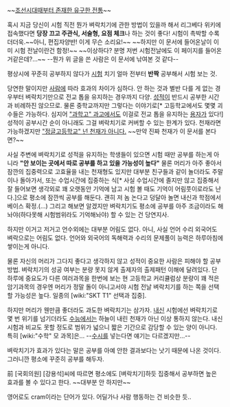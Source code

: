 ~~[http://www.typemoon.net/freeboard/1098618 조선시대때부터 존재한 유구한 전통]~~

혹시 지금 당신이 시험 직전 뭔가 벼락치기에 관한 방법이 있을까 해서 리그베다 위키에 접속했다면 '''당장 끄고 주관식, 서술형, 요점 체크'''나 하는 것이 좋다! 시험이 촉박할 수록 더더욱.~~아니, 편집자양반! 이게 무슨 소리요!~~
~~하지만 이 문서에 들어온날이 이미 시험 전날이란건 함정!~~
~~이상하다? 분명 저번 시험전날에도 이 페이지를 들어온거같은데?...~~ --뭔가 위 글을 쓴 사람은 이 문서에 낚여본 것 같다--

평상시에 꾸준히 공부하지 않다가 [[시험]] 치기 얼마 전부터 '''반짝''' 공부해서 시험 보는 것.

당연한 말이지만 [[사람]]에 따라 효과의 차이가 심하다. 안 하는 것과 별반 다를 게 없는 경우부터 벼락치기만으로 전교 톱을 유지하는 경우까지 다양. [[성적]]이 반드시 공부한 시간과 비례하진 않으므로. 물론 중학교까지만 그렇다는 이야기로[* 고등학교에서도 몇몇 괴수들은 가능하다. 심지어 [["과학고" 과고]]에서도 이걸로 전교 톱을 유지하는 [[용자]]가 있다!] 성적이 공부시간 순이 아니래도 그걸 벼락치기로 커버할 수 있는 한계가 있다. 천재라면 가능하겠지만 [["정글고등학교" 넌 천재가 아니다.]] ~~만약 진짜 천재가 이 문서를 본다면?~~

사실 주변에 벼락치기로 성적을 유지하는 학생들이 있으면 시험 때만 공부를 하는게 아니라 '''"안 보이는 곳에서 따로 공부를 하고 있을 가능성이 높다"''' 물론 머리가 아주 좋아서 잠깐의 집중력으로 고효율을 내는 천재형도 있지만 대부분 친구들과 같이 놀더라도 주말이나 돌아가서, 또는 수업시간에 집중하는 식[* 사실 수업시간에 졸지만 않고 집중해서 잘 들어보면 생각외로 꽤 오랫동안 기억에 남고 시험 볼 때도 기억이 어림풋이로라도 난다.]으로 평소에 잠깐씩 공부를 해둔다. 괜히 저 놈 논다고 덩달아 놀면 내신과 학점에서 베이스 확정.(...) 그리고 해보면 알겠지만 벼락치기도 평소에 공부를 아주 조금이라도 해놔야(하다못해 시험범위라도 기억해놔야) 할 수 있는 건 당연지사.

하지만 이거고 저거고 언수외에는 대부분 어림도 없다. 아니, 사실 언어 수리 외국어도 벼락으로는 어림도 없다. 언어와 외국어의 독해력과 수리의 문제풀이 능력은 하루아침에 쌓이는게 아니다.

물론 자신의 머리가 그다지 좋다고 생각하지 않고 성적이 중요한 사람은 피해야 할 공부방법. 벼락치기의 성공 여부는 분량 못지 않게 출제자의 출제패턴 이해에 달려있다. 단 하루에 중요도가 다른 여러과목을 한번에 보는 현 고등학교 커리큘럼상 분량이 꽤 적은 암기과목의 경우엔 머리가 정말 돌이 아니고서야 시험 전날 벼락치기를 하는 쪽을 선택할 가능성은 높다. 일종의 [wiki:"SKT T1" 선택과 집중]. 

하지만 머리가 웬만큼 좋더라도 과도한 벼락치기는 삼가자. [[내신]] 시험에선 벼락치기로 몇 번 위기를 넘기더라도 [[수능]]에서는 하늘이 내린 천재가 아닌 이상 통하지 않는다. 내신 시험과 비교도 못할 정도로 범위가 넓으니 짧은 기간으로 감당할 수 있는 양이 아니다. 특히 [wiki:"수학" 모 과목]은... --[[수시]]를 넣는다면 얘기는 다르겠지만...-- 

벼락치기가 효과가 있다는 말은 공부를 아예 안한 결과보다는 낫기 때문에 나온 것이다. 그러니깐 평소에 꾸준히 공부를 해두자.

前 [국회의원] [강용석]씨에 따르면 평소에도 [벼락치기]하듯 집중해서 공부하면 높은 효과를 볼 수 있다고 한다. ~~대부분 안 하지만~~

영어로도 cram이라는 단어가 있다. 어딜가나 사람 행동하는 건 비슷한 듯..
